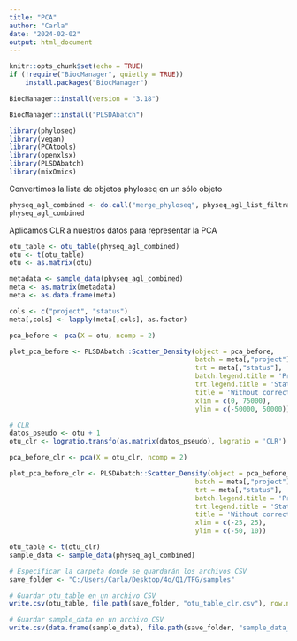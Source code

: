 ```yaml
---
title: "PCA"
author: "Carla"
date: "2024-02-02"
output: html_document
---
```


```r
knitr::opts_chunk$set(echo = TRUE)
if (!require("BiocManager", quietly = TRUE))
    install.packages("BiocManager")

BiocManager::install(version = "3.18")

BiocManager::install("PLSDAbatch")

library(phyloseq)
library(vegan)
library(PCAtools)
library(openxlsx)
library(PLSDAbatch)
library(mixOmics)
```

Convertimos la lista de objetos phyloseq en un sólo objeto 

```r
physeq_agl_combined <- do.call("merge_phyloseq", physeq_agl_list_filtrado)
physeq_agl_combined
```

Aplicamos CLR a nuestros datos para representar la PCA 

```r
otu_table <- otu_table(physeq_agl_combined)
otu <- t(otu_table)
otu <- as.matrix(otu)

metadata <- sample_data(physeq_agl_combined)
meta <- as.matrix(metadata)
meta <- as.data.frame(meta)

cols <- c("project", "status")
meta[,cols] <- lapply(meta[,cols], as.factor)

pca_before <- pca(X = otu, ncomp = 2)

plot_pca_before <- PLSDAbatch::Scatter_Density(object = pca_before,
                                               batch = meta[,"project"],
                                               trt = meta[,"status"],
                                               batch.legend.title = 'Project',
                                               trt.legend.title = 'Status',
                                               title = 'Without correction',
                                               xlim = c(0, 75000), 
                                               ylim = c(-50000, 50000))
```

```r
# CLR
datos_pseudo <- otu + 1
otu_clr <- logratio.transfo(as.matrix(datos_pseudo), logratio = 'CLR') 

pca_before_clr <- pca(X = otu_clr, ncomp = 2)

plot_pca_before_clr <- PLSDAbatch::Scatter_Density(object = pca_before_clr,
                                               batch = meta[,"project"],
                                               trt = meta[,"status"],
                                               batch.legend.title = 'Project',
                                               trt.legend.title = 'Status',
                                               title = 'Without correction',
                                               xlim = c(-25, 25), 
                                               ylim = c(-50, 10))
```


```r
otu_table <- t(otu_clr)
sample_data <- sample_data(physeq_agl_combined)

# Especificar la carpeta donde se guardarán los archivos CSV
save_folder <- "C:/Users/Carla/Desktop/4o/Q1/TFG/samples"

# Guardar otu_table en un archivo CSV
write.csv(otu_table, file.path(save_folder, "otu_table_clr.csv"), row.names = TRUE)

# Guardar sample_data en un archivo CSV
write.csv(data.frame(sample_data), file.path(save_folder, "sample_data_clr.csv"), row.names = TRUE)
```
